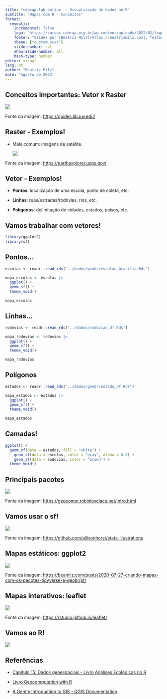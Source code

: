 ```yaml
---
title: "cebrap.lab online  - Visualização de dados no R"
subtitle: "Mapas com R - Conceitos"
format:
  revealjs:
    incremental: false
    logo: "https://cursos.cebrap.org.br/wp-content/uploads/2022/02/logo-nav.png"
    footer: "Slides por [Beatriz Milz](https://beatrizmilz.com), feitos com [Quarto](https://quarto.org/docs/presentations/revealjs/index.html). Códigos e materiais disponíveis no [GitHub](https://github.com/beatrizmilz/2023-08-cebrap-lab-viz). Licença de uso: [CC-BY-SA](https://beatrizmilz.com/license/)."
    theme: ["custom.scss"]
    slide-number: c/t
    show-slide-number: all
    hash-type: number
editor: visual
lang: pt
author: "Beatriz Milz"
date: 'Agosto de 2023'
---
```



## Conceitos importantes: Vetor x Raster

![](img/vector-raster_1644589693.jpeg){fig-align="center"}

::: footer
Fonte da imagem: <https://guides.lib.uw.edu/>
:::

## Raster - Exemplos!

-   Mais comum: imagens de satélite.

    [![](img/earthexplorer.png)](https://earthexplorer.usgs.gov/)

::: footer
Fonte da imagem: <https://earthexplorer.usgs.gov/>
:::

## Vetor - Exemplos!

-   **Pontos**: localização de uma escola, ponto de coleta, etc.

-   **Linhas**: ruas/estradas/rodovias, rios, etc.

-   **Polígonos**: delimitação de cidades, estados, países, etc.

## Vamos trabalhar com vetores!

```r
library(ggplot2)
library(sf)
```

## Pontos...

```r
escolas <- readr::read_rds("../dados/geobr/escolas_brasilia.Rds")

mapa_escolas <- escolas |>
  ggplot() +
  geom_sf() +
  theme_void()

mapa_escolas
```

## Linhas...

```r
rodovias <- readr::read_rds("../dados/rodovias_df.Rds")

mapa_rodovias <- rodovias |>
  ggplot() +
  geom_sf() +
  theme_void()

mapa_rodovias
```

## Polígonos

```r
estados <- readr::read_rds("../dados/geobr/estado_df.Rds")

mapa_estados <- estados |>
  ggplot() +
  geom_sf() +
  theme_void()

mapa_estados
```

## Camadas!

```r
ggplot() +
  geom_sf(data = estados, fill = "white") +
    geom_sf(data = escolas, color = "gray", alpha = 0.8) +
    geom_sf(data = rodovias, color = "brown") +
  theme_void()
```

## Principais pacotes

[![](https://geocompr.robinlovelace.net/figures/01-cranlogs.png){fig-align="center"}](https://geocompr.robinlovelace.net/intro.html)

::: footer
Fonte da imagem: <https://geocompr.robinlovelace.net/intro.html>
:::

## Vamos usar o sf!

[![](img/sf_horst.png){fig-align="center"}](https://github.com/allisonhorst/stats-illustrations)

::: footer
Fonte da imagem: <https://github.com/allisonhorst/stats-illustrations>
:::

## Mapas estáticos: ggplot2

[![](img/ggplot2_bea.png)](https://beamilz.com/posts/2020-07-27-criando-mapas-com-os-pacotes-tidyverse-e-geobr/pt/)

::: footer
Fonte da imagem: <https://beamilz.com/posts/2020-07-27-criando-mapas-com-os-pacotes-tidyverse-e-geobr/pt/>
:::

## Mapas interativos: leaflet

[![](img/leaflet.png){fig-align="center"}](https://github.com/allisonhorst/stats-illustrations)

::: footer
Fonte da imagem: <https://rstudio.github.io/leaflet/>
:::

## Vamos ao R!

![](https://c.tenor.com/y2JXkY1pXkwAAAAC/cat-computer.gif){fig-align="center"}

## Referências

-   [Capítulo 15: Dados geoespaciais - Livro Análises Ecológicas no R](https://analises-ecologicas.netlify.app/cap15.html)

-   [Livro Geocomputation with R](https://geocompr.robinlovelace.net/intro.html)

-   [A Gentle Introduction to GIS - QGIS Documentation](https://docs.qgis.org/3.22/en/docs/gentle_gis_introduction/)
